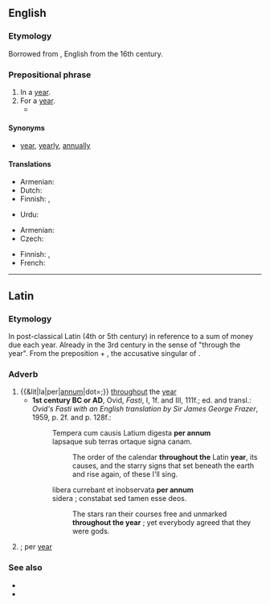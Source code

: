 ==English==

===Etymology===
Borrowed from {{bor|en|LL.|per annum}}, English from the 16th century.

===Prepositional phrase===
{{en-PP}}

# In a [[year]].
# For a [[year]].
#* {{quote-journal |en |journal=International Review of Agricultural Economics |volume=9 |year=1918 |page=917 |text=Areas of no more than ten acres of crown land may be granted as ''bee-arms'' on annual licenses, the rent being one shilling an acre '''per annum'''.}}

====Synonyms====
* {{l|en|per}} [[year]], [[yearly]], [[annually]]

====Translations====
{{trans-top|in a year}}
* Armenian: {{t+|hy|տարեկան}}
* Dutch: {{t|nl|per jaar}}
* Finnish: {{t+|fi|vuosittain}}, {{t|fi|[[joka]] [[vuosi]]}}
{{trans-mid}}
* Urdu: {{t|ur|سالانہ|tr=Salanaa|sc=ur-Arab}}
{{trans-bottom}}

{{trans-top|for each year}}
* Armenian: {{t+|hy|տարեկան}}
* Czech: {{t+|cs|ročně}}
{{trans-mid}}
* Finnish: {{t+|fi|vuosittain}}, {{t+|fi|vuosi|alt=vuodessa}}
* French: {{t|fr|par an}}
{{trans-bottom}}

----

==Latin==

===Etymology===
In post-classical Latin (4th or 5th century) in reference to a sum of money due each year.
Already in the 3rd century in the sense of "through the year". From the preposition {{m|la|per||through; during}} + {{m|la|annum}}, the accusative singular of {{m|la|annus||year}}.

===Adverb===
{{la-adv|[[per]] [[annus|annum]]|-}}

# {{&lit|la|per|[[annus|annum]]|dot=;}} [[throughout]] the [[year]]
#* '''1st century BC or AD''', Ovid, ''Fasti'', I, 1f. and III, 111f.; ed. and transl.: ''Ovid's Fasti with an English translation by Sir James George Frazer'', 1959, p. 2f. and p. 128f.:
#*: Tempera cum causis Latium digesta '''per annum'''<br /> lapsaque sub terras ortaque signa canam.
#*:: The order of the calendar '''throughout the''' Latin '''year''', its causes, and the starry signs that set beneath the earth and rise again, of these I'll sing.
#*: libera currebant et inobservata '''per annum'''<br /> sidera ; constabat sed tamen esse deos.
#*:: The stars ran their courses free and unmarked '''throughout the year''' ; yet everybody agreed that they were gods.
# {{lb|la|proscribed}} {{l|en|per annum}}; per [[year]]

===See also===
* {{l|la|annales}}
* {{l|la|prō annō}}